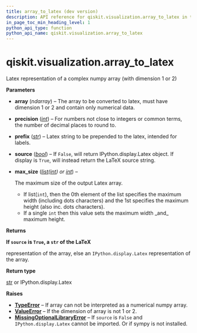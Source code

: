 ```yaml
---
title: array_to_latex (dev version)
description: API reference for qiskit.visualization.array_to_latex in the dev version of qiskit
in_page_toc_min_heading_level: 1
python_api_type: function
python_api_name: qiskit.visualization.array_to_latex
---
```


<span id="qiskit-visualization-array-to-latex" />

# qiskit.visualization.array\_to\_latex

<Function id="qiskit.visualization.array_to_latex" isDedicatedPage={true} github="https://github.com/Qiskit/qiskit/tree/main/qiskit/visualization/array.py#L149-L207" signature="qiskit.visualization.array_to_latex(array, precision=10, prefix='', source=False, max_size=8)">
  Latex representation of a complex numpy array (with dimension 1 or 2)

  **Parameters**

  *   **array** (*ndarray*) – The array to be converted to latex, must have dimension 1 or 2 and contain only numerical data.

  *   **precision** ([*int*](https://docs.python.org/3/library/functions.html#int "(in Python v3.13)")) – For numbers not close to integers or common terms, the number of decimal places to round to.

  *   **prefix** ([*str*](https://docs.python.org/3/library/stdtypes.html#str "(in Python v3.13)")) – Latex string to be prepended to the latex, intended for labels.

  *   **source** ([*bool*](https://docs.python.org/3/library/functions.html#bool "(in Python v3.13)")) – If `False`, will return IPython.display.Latex object. If display is `True`, will instead return the LaTeX source string.

  *   **max\_size** ([*list*](https://docs.python.org/3/library/stdtypes.html#list "(in Python v3.13)")*(*[*int*](https://docs.python.org/3/library/functions.html#int "(in Python v3.13)")*) or* [*int*](https://docs.python.org/3/library/functions.html#int "(in Python v3.13)")) –

      The maximum size of the output Latex array.

      *   If list(`int`), then the 0th element of the list specifies the maximum width (including dots characters) and the 1st specifies the maximum height (also inc. dots characters).
      *   If a single `int` then this value sets the maximum width \_and\_ maximum height.

  **Returns**

  **If `source` is `True`, a `str` of the LaTeX**

  representation of the array, else an `IPython.display.Latex` representation of the array.

  **Return type**

  [str](https://docs.python.org/3/library/stdtypes.html#str "(in Python v3.13)") or IPython.display.Latex

  **Raises**

  *   [**TypeError**](https://docs.python.org/3/library/exceptions.html#TypeError "(in Python v3.13)") – If array can not be interpreted as a numerical numpy array.
  *   [**ValueError**](https://docs.python.org/3/library/exceptions.html#ValueError "(in Python v3.13)") – If the dimension of array is not 1 or 2.
  *   [**MissingOptionalLibraryError**](exceptions#qiskit.exceptions.MissingOptionalLibraryError "qiskit.exceptions.MissingOptionalLibraryError") – If `source` is `False` and `IPython.display.Latex` cannot be imported. Or if sympy is not installed.
</Function>

